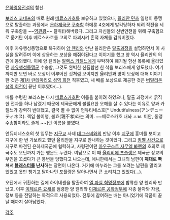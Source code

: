 [[은하영웅전설]]의 함선.

[[보리스 코네프]]의 배로 원래 [[베료스카호]]를 보유하고 있었으나, [[율리안 민츠]] 일행이 동맹으로 탈출하는 과정에서 [[은하제국(은하영웅전설)|은하제국]]군 [[구축함]] 하메룬 4호에게 발각당하자 되려 작전을 세워 구축함을 ~~[[역관광]]~~ 탈취(!)해버렸다. 그리고 자신들의 신변안전을 위해 구축함으로 옮겨탄 이후 베료스카호를 고의로 파괴시켜 흔적 자체를 감춰버렸다.

이후 자유행성동맹으로 복귀하여 [[양 웬리]]와 만난 율리안은 [[율리안 민츠의 페잔 탈출|탈출과정]]을 설명하면서 이 사실을 알려주며 이에 상응하는 보상을 해줘야된다고 이야기를 했고 양 역시 율리안의 의견에 동의했다. 이에 양 웬리는 [[알렉스 카젤느]]에게 부탁하여 폐기될 함선 목록에 올라있던 [[자유행성동맹군]] 수송함, 그것도 완벽한 신품함선 한 척을 보리스에게 양도했다. 여기까지만 보면 바로 보상이 이루어진 것처럼 보이지만 율리안과 양이 보상에 대해 이야기한 것은 [[제1차 란테마리오 성역 회전]] 직후였고, 새 배를 보상으로 제공한 것은 [[버밀리온 성역 회전]]이 끝난 이후였다(…).

배를 수령한 보리스는 다시 [[베료스카호]]란 이름을 붙이려 하였으나, 탈출 과정에서 굵직한 전과를 하나 남겼기 때문에 제국군에게 불필요한 오해를 살 수 있다는 이유로 양과 카젤느가 강력히 반대했고, 결국 별 수 없이 언듀티네스호[* Undutifulness(アンデューティネス). 책임 불이행, 불효(親不孝)라는 의미. ~~베료스카호 내놔 ㅅㅂ. 미안, 동맹 수송함이라도 줄게.~~]란 이름을 붙였다.

언듀티네스호의 첫 임무는 [[지구교]] 사제 [[데그스비]]와의 만남 이후 [[지구]]에 흥미를 보이고 지구에 한 번 가보려고 했던 율리안을 지구로 안내하는 것이었다. 그리고 [[큄멜 사건]]으로 지구로 파견된 은하제국군에 협력하고, 사령관이던 [[아우구스트 자무엘 봐렌]]의 호의로 제국수도 오딘까지 가는 행운도 누렸다. 여담으로 이 때 [[올리비에 포플랭]]은 제국군 장교의 부인을 꼬셨다가 큰 봉변을 당했다고 나오는데, 애니판에서는 그녀의 남편이 '''제대로 빡쳐서 [[블래스터]]를 난사'''하는 장면이 나온다. 거기에 마누라는 그를 쏘려는 남편을 말리고 있었고 옷만 챙기고 달아나던 포플랭은 달아나면서 큰 소리치고 있었다(…).

오딘에서 귀환하는 길에 하이네센을 탈출하여 [[엘 파실 혁명정부]]에 합류한 양 웬리와 만났고, 이후 [[이제르론 요새]]를 점령한 양 웬리와 [[이제르론 공화정부]]에 각종 물자와 자금, 정보 등을 전달하는 목적으로 사용되었다. 전투에 참여하는 배는 아니었기에 작품이 끝날 때까지 살아남았다.

[[각주]]
